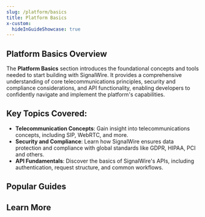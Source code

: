 ```yaml
---
slug: /platform/basics
title: Platform Basics
x-custom:
  hideInGuideShowcase: true 
---
```




## Platform Basics Overview  

The **Platform Basics** section introduces the foundational concepts and tools needed to start building with SignalWire.
It provides a comprehensive understanding of core telecommunications principles, security and compliance considerations, and API functionality,
enabling developers to confidently navigate and implement the platform's capabilities.

## Key Topics Covered:
- **Telecommunication Concepts**: Gain insight into telecommunications concepts, including SIP, WebRTC, and more.
- **Security and Compliance**: Learn how SignalWire ensures data protection and compliance with global standards like GDPR, HIPAA, PCI and others.  
- **API Fundamentals**: Discover the basics of SignalWire's APIs, including authentication, request structure, and common workflows.  


## Popular Guides

<LinkCardContainer>
  <LinkCard title="Navigating your SignalWire Space" description="This article guides you through your first steps within your SignalWire Space." link="/platform/dashboard/getting-started/navigating-your-space" />
  <LinkCard title="Rate Limits" description="Learn about API rate limits and how to increase them." link="/platform/basics/general/signalwire-rate-limits" />
  <LinkCard title="How to test with ngrok?" description="Learn how to test webhooks with ngrok." link="/platform/basics/guides/technical-troubleshooting/how-to-test-webhooks-with-ngrok" />
</LinkCardContainer>


## Learn More

<DocCardList />
